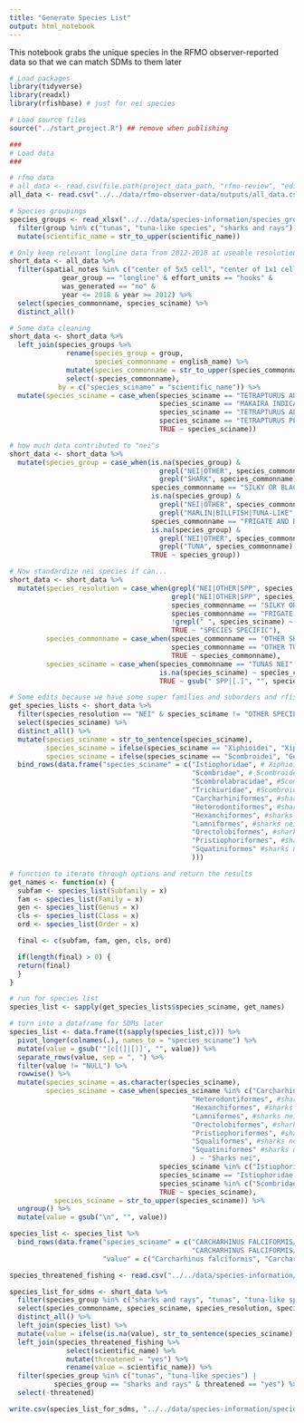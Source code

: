 ```yaml
---
title: "Generate Species List"
output: html_notebook
---
```


This notebook grabs the unique species in the RFMO observer-reported data so that we can match SDMs to them later 

```r
# Load packages
library(tidyverse)
library(readxl)
library(rfishbase) # just for nei species

# Load source files 
source("../start_project.R") ## remove when publishing

###
# Load data
###

# rfmo data
# all_data <- read.csv(file.path(project_data_path, "rfmo-review", "edited", "all_data.csv")) # remove when publishing
all_data <- read.csv("../../data/rfmo-observer-data/outputs/all_data.csv")

# Species groupings
species_groups <- read_xlsx("../../data/species-information/species_groups.xlsx", sheet = "species_list") %>% 
  filter(group %in% c("tunas", "tuna-like species", "sharks and rays")) %>% 
  mutate(scientific_name = str_to_upper(scientific_name))
```

```r
# Only keep relevant longline data from 2012-2018 at useable resolutions
short_data <- all_data %>% 
  filter(spatial_notes %in% c("center of 5x5 cell", "center of 1x1 cell") &
             gear_group == "longline" & effort_units == "hooks" &
             was_generated == "no" &
             year <= 2018 & year >= 2012) %>% 
  select(species_commonname, species_sciname) %>% 
  distinct_all()

# Some data cleaning
short_data <- short_data %>% 
  left_join(species_groups %>% 
              rename(species_group = group, 
                     species_commonname = english_name) %>% 
              mutate(species_commonname = str_to_upper(species_commonname)) %>% 
              select(-species_commonname),
            by = c("species_sciname" = "scientific_name")) %>% 
  mutate(species_sciname = case_when(species_sciname == "TETRAPTURUS AUDAX" ~ "KAJIKIA AUDAX",
                                     species_sciname == "MAKAIRA INDICA" ~ "ISTIOMPAX INDICA", 
                                     species_sciname == "TETRAPTURUS ALBIDUS" ~ "KAJIKIA ALBIDA",
                                     species_sciname == "TETRAPTURUS PFLUEGERI" ~ "TETRAPTURUS PFLUEGERI", 
                                     TRUE ~ species_sciname))

# how much data contributed to "nei"s
short_data <- short_data %>% 
  mutate(species_group = case_when(is.na(species_group) & 
                                     grepl("NEI|OTHER", species_commonname) & 
                                     grepl("SHARK", species_commonname) ~ "sharks and rays", 
                                   species_commonname == "SILKY OR BLACKTIP SHARK" ~ "sharks and rays",
                                   is.na(species_group) & 
                                     grepl("NEI|OTHER", species_commonname) & 
                                     grepl("MARLIN|BILLFISH|TUNA-LIKE", species_commonname) ~ "tuna-like species", 
                                   species_commonname == "FRIGATE AND BULLET TUNAS" ~ "tunas",
                                   is.na(species_group) & 
                                     grepl("NEI|OTHER", species_commonname) & 
                                     grepl("TUNA", species_commonname) ~ "tunas",
                                   TRUE ~ species_group))

# Now standardize nei species if can...
short_data <- short_data %>%
  mutate(species_resolution = case_when(grepl("NEI|OTHER|SPP", species_commonname) ~ "NEI",
                                        grepl("NEI|OTHER|SPP", species_sciname) ~ "NEI",
                                        species_commonname == "SILKY OR BLACKTIP SHARK" ~ "NEI",
                                        species_commonname == "FRIGATE AND BULLET TUNAS" ~ "NEI",
                                        !grepl(" ", species_sciname) ~ "NEI",
                                        TRUE ~ "SPECIES SPECIFIC"),
         species_commonname = case_when(species_commonname == "OTHER SHARKS" ~ "SHARKS NEI",
                                        species_commonname == "OTHER TUNA" ~ "TUNAS NEI",
                                        TRUE ~ species_commonname),
         species_sciname = case_when(species_commonname == "TUNAS NEI" ~ "THUNNUS",
                                     is.na(species_sciname) ~ species_commonname,
                                     TRUE ~ gsub(" SPP|[.]", "", species_sciname)))

# Some edits because we have some super families and suborders and rfishbase can't account for that
get_species_lists <- short_data %>%
  filter(species_resolution == "NEI" & species_sciname != "OTHER SPECIES") %>%
  select(species_sciname) %>%
  distinct_all() %>%
  mutate(species_sciname = str_to_sentence(species_sciname),
         species_sciname = ifelse(species_sciname == "Xiphioidei", "Xiphiidae", species_sciname), # Xiphioidei family
         species_sciname = ifelse(species_sciname == "Scombroidei", "Gempylidae", species_sciname)) %>% #Scombroidei family
  bind_rows(data.frame("species_sciname" = c("Istiophoridae", # Xiphioidei family
                                             "Scombridae", # Scombroidei family
                                             "Scombrolabracidae", #Scombroidei family
                                             "Trichiuridae", #Scombroidei family,
                                             "Carcharhiniformes", #sharks nei order
                                             "Heterodontiformes", #sharks nei order
                                             "Hexanchiformes", #sharks nei order
                                             "Lamniformes", #sharks nei order
                                             "Orectolobiformes", #sharks nei order
                                             "Pristiophoriformes", #sharks nei order
                                             "Squatiniformes" #sharks nei order
                                             )))

# function to iterate through options and return the results
get_names <- function(x) {
  subfam <- species_list(Subfamily = x)
  fam <- species_list(Family = x)
  gen <- species_list(Genus = x)
  cls <- species_list(Class = x)
  ord <- species_list(Order = x)

  final <- c(subfam, fam, gen, cls, ord)

  if(length(final) > 0) {
  return(final)
  }
}

# run for species list
species_list <- sapply(get_species_lists$species_sciname, get_names)

# turn into a dataframe for SDMs later
species_list <- data.frame(t(sapply(species_list,c))) %>%
  pivot_longer(colnames(.), names_to = "species_sciname") %>%
  mutate(value = gsub('"|c[(]|[)]', "", value)) %>%
  separate_rows(value, sep = ", ") %>%
  filter(value != "NULL") %>%
  rowwise() %>%
  mutate(species_sciname = as.character(species_sciname),
         species_sciname = case_when(species_sciname %in% c("Carcharhiniformes", #sharks nei order
                                             "Heterodontiformes", #sharks nei order
                                             "Hexanchiformes", #sharks nei order
                                             "Lamniformes", #sharks nei order
                                             "Orectolobiformes", #sharks nei order
                                             "Pristiophoriformes", #sharks nei order
                                             "Squaliformes", #sharks nei order
                                             "Squatiniformes" #sharks nei order
                                             ) ~ "Sharks nei",
                                     species_sciname %in% c("Istiophoridae", "Xiphiidae") ~ "Xiphioidei",
                                     species_sciname == "Istiophoridae.1" ~ "Istiophoridae",
                                     species_sciname %in% c("Scombridae", "Gempylidae") ~ "Scombroidei",
                                     TRUE ~ species_sciname),
           species_sciname = str_to_upper(species_sciname)) %>%
  ungroup() %>%
  mutate(value = gsub("\n", "", value))

species_list <- species_list %>%
  bind_rows(data.frame("species_sciname" = c("CARCHARHINUS FALCIFORMIS/CARCHARHINUS LIMBATUS",
                                             "CARCHARHINUS FALCIFORMIS/CARCHARHINUS LIMBATUS"),
                       "value" = c("Carcharhinus falciformis", "Carcharhinus limbatus")))

species_threatened_fishing <- read.csv("../../data/species-information/spp_list_fishing_threat.csv")

species_list_for_sdms <- short_data %>%
  filter(species_group %in% c("sharks and rays", "tunas", "tuna-like species")) %>%
  select(species_commonname, species_sciname, species_resolution, species_group) %>%
  distinct_all() %>%
  left_join(species_list) %>%
  mutate(value = ifelse(is.na(value), str_to_sentence(species_sciname), value)) %>%
  left_join(species_threatened_fishing %>%
              select(scientific_name) %>%
              mutate(threatened = "yes") %>%
              rename(value = scientific_name)) %>%
  filter(species_group %in% c("tunas", "tuna-like species") |
           species_group == "sharks and rays" & threatened == "yes") %>%
  select(-threatened)

write.csv(species_list_for_sdms, "../../data/species-information/species_list_for_sdms.csv", row.names = F)
```